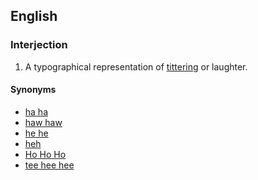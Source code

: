 ==English==

===Interjection===
{{en-interj|head=[[tee]] [[hee]]}}

# {{lb|en|colloquial}} A typographical representation of [[titter]]ing or laughter.

====Synonyms====
* [[ha ha]]
* [[haw|haw haw]]
* [[he he]]
* [[heh]]
* [[Ho Ho Ho]]
* [[tee hee hee]]